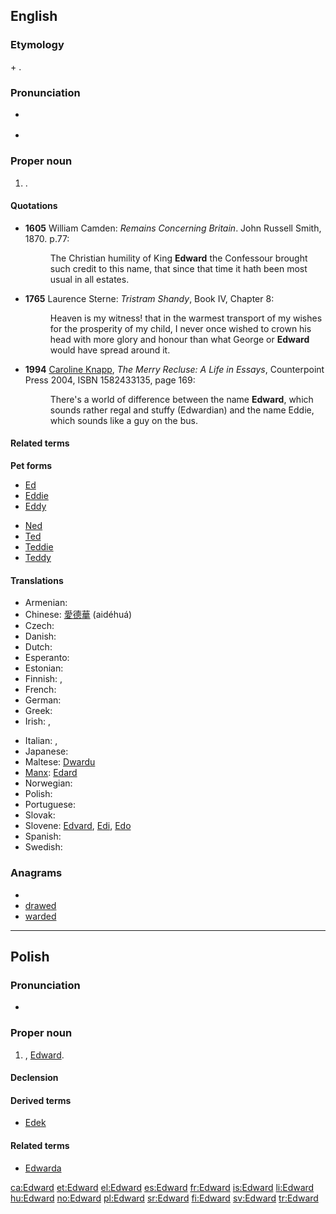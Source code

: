==English==
{{wikipedia}}

===Etymology===
{{etyl|ang}} {{term|ead|eād|rich|lang=ang}} + {{term|weard||guard|lang=ang}}.

===Pronunciation===
* {{a|RP}} {{IPA|/ˈedwəd/}}
* {{hyphenation|ed|ward}}

===Proper noun===
{{en-proper noun}}

# {{given name|male|from=Old English}}.

====Quotations====
* '''1605''' William Camden: ''Remains Concerning Britain''. John Russell Smith, 1870. p.77:
*: The Christian humility of King '''Edward''' the Confessour brought such credit to this name, that since that time it hath been most usual in all estates.
* '''1765''' Laurence Sterne: ''Tristram Shandy'', Book IV, Chapter 8:
*: Heaven is my witness! that in the warmest transport of my wishes for the prosperity of my child, I never once wished to crown his head with more glory and honour than what George or '''Edward''' would have spread around it.
* '''1994''' [[w:Caroline Knapp|Caroline Knapp]], ''The Merry Recluse: A Life in Essays'', Counterpoint Press 2004, ISBN 1582433135, page 169:
*: There's a world of difference between the name '''Edward''', which sounds rather regal and stuffy (Edwardian) and the name Eddie, which sounds like a guy on the bus.

====Related terms====
'''Pet forms'''
{{top2}}
* [[Ed]]
* [[Eddie]]
* [[Eddy]]
{{mid2}}
* [[Ned]]
* [[Ted]]
* [[Teddie]]
* [[Teddy]]
{{bottom2}}

====Translations====
{{trans-top|male given name}}
* Armenian: {{t-|hy|Էդվարդ|tr=Ēdvard}}
* Chinese: [[愛]][[德]][[華]] (aidéhuá)
* Czech: {{t-|cs|Edvard|m}}
* Danish: {{t-|da|Edvard}}
* Dutch: {{t-|nl|Edward}}
* Esperanto: {{t-|eo|Eduardo|xs=Esperanto}}
* Estonian: {{t-|et|Eduard}}
* Finnish: {{t-|fi|Edvard}}, {{t+|fi|Eetu}}
* French: {{t-|fr|Édouard}}
* German: {{t+|de|Eduard}}
* Greek: {{t+|el|Εδουάρδος|m|tr=Edouárdos}}
* Irish: {{t-|ga|Éadbhard|xs=Irish}}, {{t|ga|Éamann|xs=Irish}}
{{trans-mid}}
* Italian: {{t+|it|Edoardo}}, {{t+|it|Eduardo}}
* Japanese: {{t|ja|エドワード|tr=Edowādo}}
* Maltese: [[Dwardu]]
* [[Manx]]: [[Edard]]
* Norwegian: {{t+|no|Edvard}}
* Polish: {{t+|pl|Edward|m}}
* Portuguese: {{t-|pt|Eduardo}}
* Slovak: {{t-|sk|Eduard}}
* Slovene: [[Edvard]], [[Edi]], [[Edo]]
* Spanish: {{t-|es|Eduardo}}
* Swedish: {{t+|sv|Edvard}}
{{trans-bottom}}

===Anagrams===
* {{alphagram|adderw}}
* [[drawed#English|drawed]]
* [[warded#English|warded]]
----
==Polish==

===Pronunciation===
* {{IPA|/ˈɛd̪vart̪/|lang=pl}}

===Proper noun===
{{infl|pl|proper noun|g=m}}

# {{given name|male|lang=pl}}, [[#English|Edward]].

====Declension====
{{pl-decl-noun
|Edward|Edwardowie
|Edwarda|Edwardów
|Edwardowi|Edwardom
|Edwarda|Edwardów
|Edwardem|Edwardami
|Edwardzie|Edwardach
|Edwardzie|Edwardowie
}}

====Derived terms====
*[[Edek]]

====Related terms====
*[[Edwarda]] {{f}}

[[ca:Edward]]
[[et:Edward]]
[[el:Edward]]
[[es:Edward]]
[[fr:Edward]]
[[is:Edward]]
[[li:Edward]]
[[hu:Edward]]
[[no:Edward]]
[[pl:Edward]]
[[sr:Edward]]
[[fi:Edward]]
[[sv:Edward]]
[[tr:Edward]]